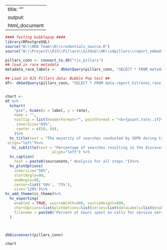 
---
title: ""
output:
  html_document
---
<!-- link to Google Font -->
<link href="https://fonts.googleapis.com/css2?family=Inter:wght@100;200;300;400;500;600;700;800;900&display=swap" rel="stylesheet">

```r

#### Testing bubblepop ####
library(RPostgreSQL)
source("W:\\RDA Team\\R\\credentials_source.R")
source("W:\\Project\\RJS\\Pillars\\GitHub\\HK\\sdpillars\\report_embeds\\chart_functions.R")

pillars_conn <- connect_to_db("rjs_pillars")
## load in race metadata
metadata_race_labels <-  dbGetQuery(pillars_conn, "SELECT * FROM metadata_race_labels") %>% select(race_base, race_label_short, race_label_long)

## Load in RJS Pillars data: Bubble Pop test ##
df<- dbGetQuery(pillars_conn, "SELECT * FROM data.report_hitrates_race_person")


chart <- 
df %>%
  hchart(
    "pie", hcaes(x = label, y = rate),
    name = "",
    tooltip = list(headerFormat="", pointFormat = "<b>{point.rate:.1f}%</b> of stops result in <b>{point.label}</b>, or a total of {point.count:,.1f} stops"),
     innerSize="65%",
     center = c(50, 50), 
    )%>% 
  hc_title(text = "The majority of searches conducted by SDPD during traffic stops yield no evidence or contraband.",
 align="left")%>%
   hc_subtitle(text = "Percentage of searches resulting in the discovery of contraband/evidence compared to those where no contraband/evidence was found.",
                     align="left") %>%
  hc_caption(
    text = paste0(sourcenote," Analysis for all stops."))%>%
  hc_plotOptions(
    innersize="50%", 
    startAngle=90, 
    endAngle=90,
    center=list('50%', '75%'),
    size='120%')%>%
hc_add_theme(cc_theme)%>%
  hc_exporting(
    enabled = TRUE, sourceWidth=900, sourceHeight=600, 
    chartOptions=list(plotOptions=list(series=list(dataLabels=list(enabled=TRUE, format='{point.hours_rate_cap:.1f}%')))),
    filename = paste0("Percent of hours spent on calls for service versus officer-initiated stops","_Catalyst California, catalystcalifornia.org, 2023.")
  )



dbDisconnect(pillars_conn)
```

```r
chart
```

<script>
  widg = document.getElementsByClassName('html-widget'); //find widgets
  for (let i = 0; i < widg.length; i++) { //loop through
    document.getElementsByClassName('highchart')[i].style.width = '100%'; //adjust width
    document.getElementsByClassName('highchart')[i].style.height = '100%'; //adjust height
  }
</script>